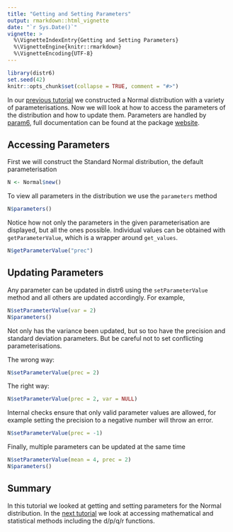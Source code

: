 ```yaml
---
title: "Getting and Setting Parameters"
output: rmarkdown::html_vignette
date: "`r Sys.Date()`"
vignette: >
  %\VignetteIndexEntry{Getting and Setting Parameters}
  %\VignetteEngine{knitr::rmarkdown}
  %\VignetteEncoding{UTF-8}
---
```


```r
library(distr6)
set.seed(42)
knitr::opts_chunk$set(collapse = TRUE, comment = "#>")
```

In our [previous tutorial](https://xoopr.github.io/distr6/articles/webs/constructing_a_distribution.html) we constructed a Normal distribution with a variety of parameterisations. Now we will look at how to access the parameters of the distribution and how to update them. Parameters are handled by [param6](https://cran.r-project.org/package=param6), full documentation can be found at the package [website](https://xoopr.github.io/param6/).

## Accessing Parameters

First we will construct the Standard Normal distribution, the default parameterisation
```r
N <- Normal$new()
```

To view all parameters in the distribution we use the `parameters` method
```r
N$parameters()
```

Notice how not only the parameters in the given parameterisation are displayed, but all the ones possible. Individual values can be obtained with `getParameterValue`, which is a wrapper around `get_values`.

```r
N$getParameterValue("prec")
```

## Updating Parameters

Any parameter can be updated in distr6 using the `setParameterValue` method and all others are updated accordingly. For example,

```r
N$setParameterValue(var = 2)
N$parameters()
```

Not only has the variance been updated, but so too have the precision and standard deviation parameters. But be careful not to set conflicting parameterisations.

The wrong way:

```r
N$setParameterValue(prec = 2)
```

The right way:

```r
N$setParameterValue(prec = 2, var = NULL)
```

Internal checks ensure that only valid parameter values are allowed, for example setting the precision to a negative number will throw an error.

```r
N$setParameterValue(prec = -1)
```

Finally, multiple parameters can be updated at the same time

```r
N$setParameterValue(mean = 4, prec = 2)
N$parameters()
```

## Summary

In this tutorial we looked at getting and setting parameters for the Normal distribution. In the [next tutorial](https://xoopr.github.io/distr6/articles/webs/statistical_methods.html) we look at accessing mathematical and statistical methods including the d/p/q/r functions.
